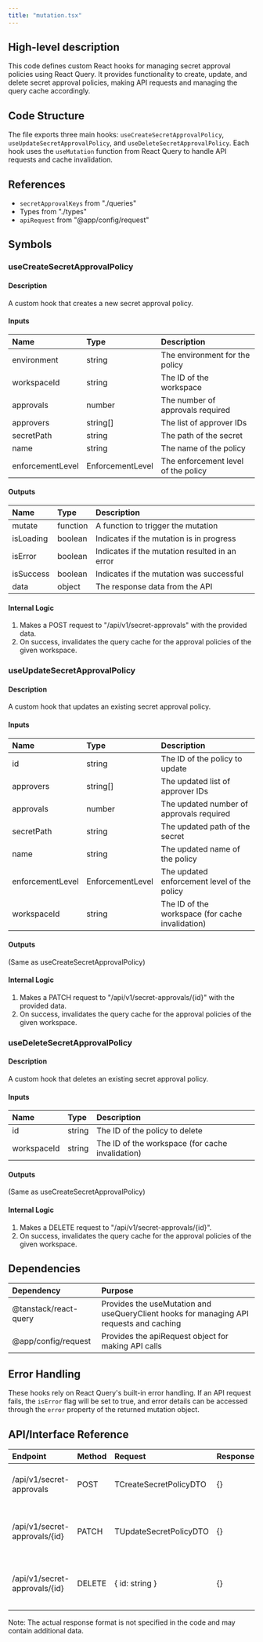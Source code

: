 ```yaml
---
title: "mutation.tsx"
---
```


## High-level description
This code defines custom React hooks for managing secret approval policies using React Query. It provides functionality to create, update, and delete secret approval policies, making API requests and managing the query cache accordingly.

## Code Structure
The file exports three main hooks: `useCreateSecretApprovalPolicy`, `useUpdateSecretApprovalPolicy`, and `useDeleteSecretApprovalPolicy`. Each hook uses the `useMutation` function from React Query to handle API requests and cache invalidation.

## References
- `secretApprovalKeys` from "./queries"
- Types from "./types"
- `apiRequest` from "@app/config/request"

## Symbols

### useCreateSecretApprovalPolicy
#### Description
A custom hook that creates a new secret approval policy.

#### Inputs
| Name | Type | Description |
|:-----|:-----|:------------|
| environment | string | The environment for the policy |
| workspaceId | string | The ID of the workspace |
| approvals | number | The number of approvals required |
| approvers | string[] | The list of approver IDs |
| secretPath | string | The path of the secret |
| name | string | The name of the policy |
| enforcementLevel | EnforcementLevel | The enforcement level of the policy |

#### Outputs
| Name | Type | Description |
|:-----|:-----|:------------|
| mutate | function | A function to trigger the mutation |
| isLoading | boolean | Indicates if the mutation is in progress |
| isError | boolean | Indicates if the mutation resulted in an error |
| isSuccess | boolean | Indicates if the mutation was successful |
| data | object | The response data from the API |

#### Internal Logic
1. Makes a POST request to "/api/v1/secret-approvals" with the provided data.
2. On success, invalidates the query cache for the approval policies of the given workspace.

### useUpdateSecretApprovalPolicy
#### Description
A custom hook that updates an existing secret approval policy.

#### Inputs
| Name | Type | Description |
|:-----|:-----|:------------|
| id | string | The ID of the policy to update |
| approvers | string[] | The updated list of approver IDs |
| approvals | number | The updated number of approvals required |
| secretPath | string | The updated path of the secret |
| name | string | The updated name of the policy |
| enforcementLevel | EnforcementLevel | The updated enforcement level of the policy |
| workspaceId | string | The ID of the workspace (for cache invalidation) |

#### Outputs
(Same as useCreateSecretApprovalPolicy)

#### Internal Logic
1. Makes a PATCH request to "/api/v1/secret-approvals/{id}" with the provided data.
2. On success, invalidates the query cache for the approval policies of the given workspace.

### useDeleteSecretApprovalPolicy
#### Description
A custom hook that deletes an existing secret approval policy.

#### Inputs
| Name | Type | Description |
|:-----|:-----|:------------|
| id | string | The ID of the policy to delete |
| workspaceId | string | The ID of the workspace (for cache invalidation) |

#### Outputs
(Same as useCreateSecretApprovalPolicy)

#### Internal Logic
1. Makes a DELETE request to "/api/v1/secret-approvals/{id}".
2. On success, invalidates the query cache for the approval policies of the given workspace.

## Dependencies
| Dependency | Purpose |
|:-----------|:--------|
| @tanstack/react-query | Provides the useMutation and useQueryClient hooks for managing API requests and caching |
| @app/config/request | Provides the apiRequest object for making API calls |

## Error Handling
These hooks rely on React Query's built-in error handling. If an API request fails, the `isError` flag will be set to true, and error details can be accessed through the `error` property of the returned mutation object.

## API/Interface Reference
| Endpoint | Method | Request | Response | Description |
|:---------|:-------|:--------|:---------|:------------|
| /api/v1/secret-approvals | POST | TCreateSecretPolicyDTO | {} | Creates a new secret approval policy |
| /api/v1/secret-approvals/{id} | PATCH | TUpdateSecretPolicyDTO | {} | Updates an existing secret approval policy |
| /api/v1/secret-approvals/{id} | DELETE | { id: string } | {} | Deletes an existing secret approval policy |

Note: The actual response format is not specified in the code and may contain additional data.
